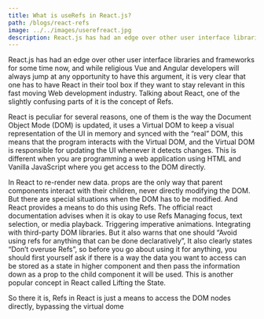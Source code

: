 ```yaml
---
title: What is useRefs in React.js?
path: /blogs/react-refs
image: ../../images/userefreact.jpg
description: React.js has had an edge over other user interface libraries and frameworksfor some time now, and while religious Vue and Angular developers will always...
---
```


<Layout>
React.js has had an edge over other user interface libraries and frameworks
for some time now, and while religious Vue and Angular developers will always jump at
any opportunity to have this argument, it is very clear that one has to have React in
their tool box if they want to stay relevant in this fast moving Web development industry. 
Talking about React, one of the slightly confusing parts of it is the concept of Refs.

React is peculiar for several reasons, one of them is the way the Document Object Mode (DOM)  is updated, it uses a Virtual DOM to keep a visual representation of the UI in memory and synced with the “real” DOM, this means that the program interacts with the Virtual DOM, and the Virtual DOM is responsible for updating the UI whenever it detects changes. This is different when you are programming a web application using HTML and Vanilla JavaScript where you get access to the DOM directly. 

In React to  re-render new data. props are the only way that parent components interact with their children, never directly modifying the DOM. But there are special situations when the DOM has to be modified. And React provides a means to do this using Refs. The official react documentation advises when it is okay to use Refs
 Managing focus, text selection, or media playback.
Triggering imperative animations.
Integrating with third-party DOM libraries.
But it also warns that one should “Avoid using refs for anything that can be done declaratively”,
It also clearly states “Don’t overuse Refs”, so before you go about using it for anything, you should first yourself ask if there is a way the data you want to access can be stored as a state in higher component and then pass the information down as a prop to the child component it will be used. This is another popular concept in React called Lifting the State.

So there it is, Refs in React is just a means to access the DOM nodes directly, bypassing the virtual dome

<Disqus />
</Layout>
